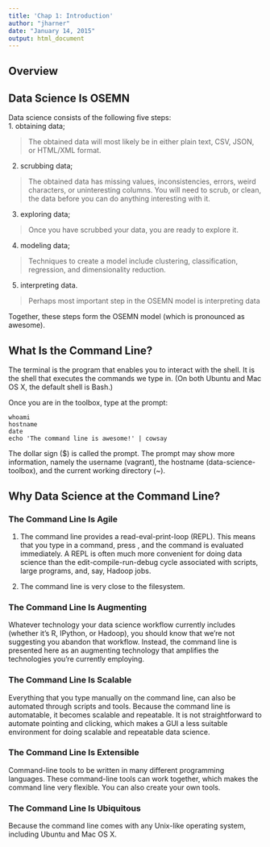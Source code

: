 ```yaml
---
title: 'Chap 1: Introduction'
author: "jharner"
date: "January 14, 2015"
output: html_document
---
```


## Overview

## Data Science Is OSEMN

Data science consists of the following five steps:   
1. obtaining data;

> The obtained data will most likely be in either plain text, CSV, JSON, or HTML/XML format. 

2. scrubbing data;  

> The obtained data has missing values, inconsistencies, errors, weird characters, or uninteresting columns. You will need to scrub, or clean, the data before you can do anything interesting with it.

3. exploring data; 

> Once you have scrubbed your data, you are ready to explore it.

4. modeling data;  

> Techniques to create a model include clustering, classification, regression, and dimensionality reduction. 

5. interpreting data.

> Perhaps most important step in the OSEMN model is interpreting data

Together, these steps form the OSEMN model (which is pronounced as awesome). 

## What Is the Command Line?

The terminal is the program that enables you to interact with the shell. It is the shell that executes the commands we type in. (On both Ubuntu and Mac OS X, the default shell is Bash.)

Once you are in the toolbox, type at the prompt:
```
whoami
hostname
date
echo 'The command line is awesome!' | cowsay
```

The dollar sign ($) is called the prompt. The prompt may show more information, namely the username (vagrant), the hostname (data-science-toolbox), and the current working directory (~).

## Why Data Science at the Command Line?

### The Command Line Is Agile

1. The command line provides a read-eval-print-loop (REPL). This means that you type in a command, press <Enter>, and the command is evaluated immediately. A REPL is often much more convenient for doing data science than the edit-compile-run-debug cycle associated with scripts, large programs, and, say, Hadoop jobs.

2. The command line is very close to the filesystem.

### The Command Line Is Augmenting

Whatever technology your data science workflow currently includes (whether it’s R, IPython, or Hadoop), you should know that we’re not suggesting you abandon that workflow. Instead, the command line is presented here as an augmenting technology that amplifies the technologies you’re currently employing.

### The Command Line Is Scalable

Everything that you type manually on the command line, can also be automated through scripts and tools. Because the command line is automatable, it becomes scalable and repeatable. It is not straightforward to automate pointing and clicking, which makes a GUI a less suitable environment for doing scalable and repeatable data science.

### The Command Line Is Extensible

Command-line tools to be written in many different programming languages. These command-line tools can work together, which makes the command line very flexible. You can also create your own tools.

### The Command Line Is Ubiquitous

Because the command line comes with any Unix-like operating system, including Ubuntu and Mac OS X.

